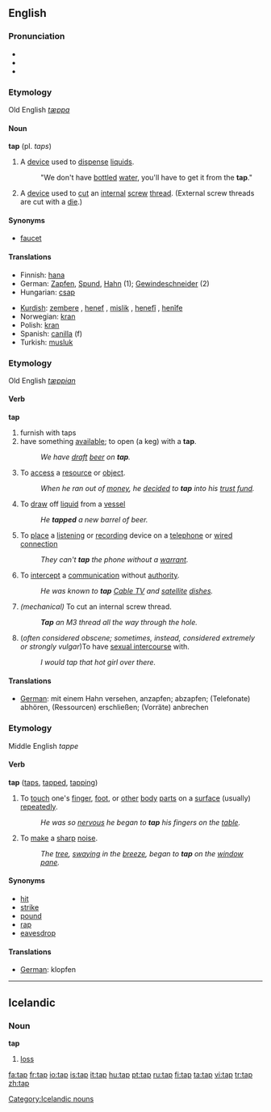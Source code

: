 ==English==
===Pronunciation===
*{{IPA|/tæp/}}
*{{audio|en-us-tap.ogg|Audio (US)}}
*{{Rhymes|æp}}

===Etymology===
Old English ''[[tæppa]]''
====Noun====
'''tap'''  (pl. ''taps'')

#A [[device]] used to [[dispense]] [[liquid]]s. 
#:"We don't have [[bottle]]d [[water]], you'll have to get it from the '''tap'''."
#A [[device]] used to [[cut]] an [[internal]] [[screw]] [[thread]].  (External screw threads are cut with a [[die]].)
====Synonyms====
* [[faucet]]
====Translations====
{{top}}
*Finnish: [[hana]]
*German: [[Zapfen]], [[Spund]], [[Hahn]] (1); [[Gewindeschneider]] (2)
*Hungarian: [[csap]]
{{mid}}
*[[Kurdish]]: [[zembere]] {{f}}, [[henef]] {{f}}, [[mislik]] {{f}}, [[henefî]] {{f}}, [[henîfe]] {{f}}
*Norwegian: [[kran]]
*Polish: [[kran]] {{m}}
*Spanish: [[canilla]] (f)
*Turkish: [[musluk]]

{{bottom}}

===Etymology===
Old English ''[[tæppian]]''
====Verb====
'''tap'''

# furnish with taps
# have something [[available]]; to open (a keg) with a '''tap'''. 
#:''We have [[draft]] [[beer]] on '''tap'''.''
#To [[access]] a [[resource]] or [[object]]. 
#:''When he ran out of [[money]], he [[decide]]d to '''tap''' into his [[trust fund]].''
#To [[draw]] off [[liquid]] from a [[vessel]]
#:''He '''tapped''' a new barrel of beer.''
#To [[place]] a [[listen]]ing or [[record]]ing device on a [[telephone]] or [[wired connection]]
#:''They can't '''tap''' the phone without a [[warrant]].''
#To [[intercept]] a [[communication]] without [[authority]]. 
#:''He was known to '''tap''' [[Cable TV]] and [[satellite]] [[dish]]es.''
#''(mechanical)'' To cut an internal screw thread.
#:'''''Tap''' an M3 thread all the way through the hole.''
#(''often considered obscene; sometimes, instead, considered extremely or strongly vulgar'')To have [[sexual intercourse]] with.
#:''I would tap that hot girl over there.''

====Translations====
*[[German]]: mit einem Hahn versehen, anzapfen; abzapfen; (Telefonate) abhören, (Ressourcen) erschließen; (Vorräte) anbrechen

===Etymology===
Middle English ''tappe''
====Verb====
'''tap'''  ([[taps]], [[tapped]], [[tapping]])

#To [[touch]] one's [[finger]], [[foot]], or [[other]] [[body]] [[part]]s on a [[surface]] (usually) [[repeat]]edly. 
#:''He was so [[nervous]] he began to '''tap''' his fingers on the [[table]].''
#To [[make]] a [[sharp]] [[noise]]. 
#:''The [[tree]], [[sway]]ing in the [[breeze]], began to '''tap''' on the [[window]] [[pane]].''

====Synonyms====
*[[hit]]
*[[strike]]
*[[pound]]
*[[rap]]
*[[eavesdrop]]

====Translations====
*[[German]]: klopfen

----

==Icelandic==
===Noun===
'''tap'''

# [[loss]]

[[Category:Icelandic nouns]]

[[fa:tap]]
[[fr:tap]]
[[io:tap]]
[[is:tap]]
[[it:tap]]
[[hu:tap]]
[[pt:tap]]
[[ru:tap]]
[[fi:tap]]
[[ta:tap]]
[[vi:tap]]
[[tr:tap]]
[[zh:tap]]